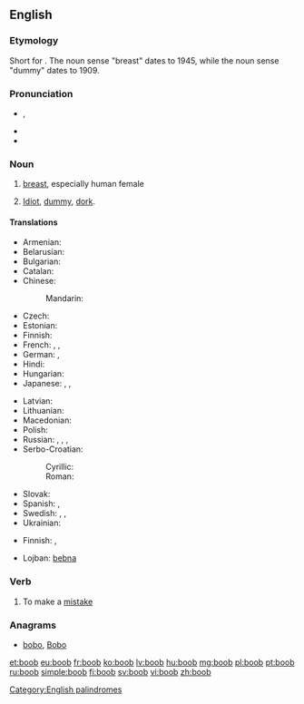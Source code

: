 ==English==

===Etymology===
Short for {{term|booby}}. The noun sense "breast" dates to 1945, while the noun sense "dummy" dates to 1909.

===Pronunciation===
* {{IPA|/ˈbuːb/}}, {{X-SAMPA|/"bu:b/}}
* {{audio|en-us-boob.ogg|Audio (US)}}
* {{rhymes|uːb}}

===Noun===
{{en-noun}}

# {{slang}} [[breast]], especially human female
# {{informal|pejorative}} [[idiot|Idiot]], [[dummy]], [[dork]].

====Translations====
{{trans-top|breast (colloquial)}}
* Armenian: {{t-|hy|ծիծ|tr=cic|sc=Armn}}
* Belarusian: {{t-|be|сіська|f|tr=sísʹka|sc=Cyrl}}
* Bulgarian: {{t+|bg|цица|f|tr=cíca|sc=Cyrl}}
* Catalan: {{t+|ca|pit|m}}
* Chinese:
*: Mandarin: {{t|cmn|咪咪|tr=mīmī|sc=Hani}}
* Czech: {{t+|cs|cecek|m}}
* Estonian: {{t-|et|tiss}}
* Finnish: {{t+|fi|tissi}}
* French: {{t+|fr|nichon|m}}, {{t+|fr|lolo|m}}, {{t+|fr|néné|m}}
* German: {{t+|de|Titte|f}}, {{t+|de|Möpse|p}} {{qualifier|usually plural}}
* Hindi: {{t|hi|chuche|f|tr=kp|sc=Deva}}
* Hungarian: {{t+|hu|cici}}
* Japanese: {{t-|ja|おっぱい|tr=oppai|sc=Jpan}}, {{t-|ja|ぱいぱい|tr=paipai|sc=Jpan}}, {{t-|ja|ぱいおつ|tr=paiotsu|sc=Jpan}}
{{trans-mid}}
* Latvian: {{t+|lv|pups|m}}
* Lithuanian: {{t-|lt|papas|m}}
* Macedonian: {{t-|mk|цицка|f|tr=cícka|sc=Cyrl}}
* Polish: {{t+|pl|cycek|m}}
* Russian: {{t+|ru|сиська|f|tr=sísʹka|sc=Cyrl}}, {{t+|ru|титька|f|tr=títʹka|sc=Cyrl}}, {{t+|ru|дойка|f|p|tr=dójki|alt=дойки|sc=Cyrl}} {{qualifier|usually plural}}, {{t+|ru|буфер|m|p|tr=buferá|alt=буфера|sc=Cyrl}} {{qualifier|usually plural}}
* Serbo-Croatian:
*: Cyrillic: {{t-|sh|сиса|f}}
*: Roman: {{t-|sh|sisa}}
* Slovak: {{t-|sk|cecok|m}}
* Spanish: {{t+|es|teta|f}}, {{t-|es|macoca|f}}
* Swedish: {{t-|sv|tutt|c}}, {{t+|sv|tutte|c}}, {{t+|sv|patt|c}}
* Ukrainian: {{t+|uk|цицька|f|tr=cýcʹka|sc=Cyrl}}
{{trans-bottom}}

{{trans-top|idiot, dummy, dork}}
* Finnish: {{qualifier|slang}} {{t+|fi|dorka}}, {{qualifier|slang}} {{t+|fi|bimbo}}
{{trans-mid}}
* Lojban: [[bebna]]
{{trans-bottom}}

===Verb===
{{en-verb}}

# {{informal|intransitive}} To make a [[mistake]]

===Anagrams===
* [[bobo#English|bobo]], [[Bobo#English|Bobo]]

[[Category:English palindromes]]

[[et:boob]]
[[eu:boob]]
[[fr:boob]]
[[ko:boob]]
[[lv:boob]]
[[hu:boob]]
[[mg:boob]]
[[pl:boob]]
[[pt:boob]]
[[ru:boob]]
[[simple:boob]]
[[fi:boob]]
[[sv:boob]]
[[vi:boob]]
[[zh:boob]]